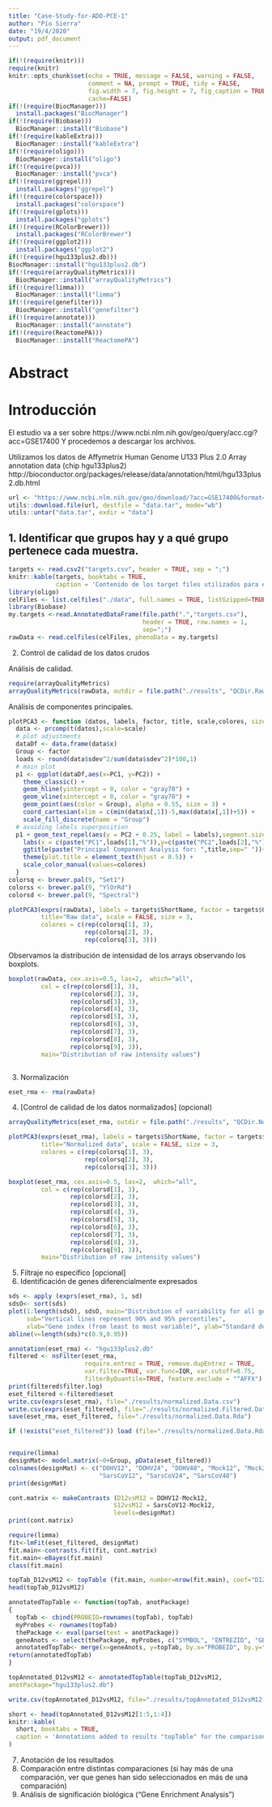 ```yaml
---
title: "Case-Study-for-ADO-PCE-1"
author: "Pío Sierra"
date: "19/4/2020"
output: pdf_document
---
```


```r
if(!(require(knitr))) 
require(knitr)
knitr::opts_chunk$set(echo = TRUE, message = FALSE, warning = FALSE, 
                      comment = NA, prompt = TRUE, tidy = FALSE, 
                      fig.width = 7, fig.height = 7, fig_caption = TRUE,
                      cache=FALSE)
if(!(require(BiocManager))) 
  install.packages("BiocManager")
if(!(require(Biobase))) 
  BiocManager::install("Biobase")
if(!(require(kableExtra))) 
  BiocManager::install("kableExtra")
if(!(require(oligo))) 
  BiocManager::install("oligo")
if(!(require(pvca))) 
  BiocManager::install("pvca")
if(!(require(ggrepel))) 
  install.packages("ggrepel")
if(!(require(colorspace))) 
  install.packages("colorspace")
if(!(require(gplots))) 
  install.packages("gplots")
if(!(require(RColorBrewer))) 
  install.packages("RColorBrewer")
if(!(require(ggplot2))) 
  install.packages("ggplot2")
if(!(require(hgu133plus2.db))) 
BiocManager::install("hgu133plus2.db")
if(!(require(arrayQualityMetrics))) 
  BiocManager::install("arrayQualityMetrics")
if(!(require(limma))) 
  BiocManager::install("limma")
if(!(require(genefilter))) 
  BiocManager::install("genefilter")
if(!(require(annotate))) 
  BiocManager::install("annotate")
if(!(require(ReactomePA))) 
  BiocManager::install("ReactomePA")
```

# Abstract

# Introducción

El estudio va a ser sobre
https://www.ncbi.nlm.nih.gov/geo/query/acc.cgi?acc=GSE17400
Y procedemos a descargar los archivos.

Utilizamos los datos de 
Affymetrix Human Genome U133 Plus 2.0 Array annotation data (chip hgu133plus2)
http://bioconductor.org/packages/release/data/annotation/html/hgu133plus2.db.html


```r

url <- "https://www.ncbi.nlm.nih.gov/geo/download/?acc=GSE17400&format=file"
utils::download.file(url, destfile = "data.tar", mode="wb") 
utils::untar("data.tar", exdir = "data")

```

## 1. Identificar que grupos hay y a qué grupo pertenece cada muestra.

```r
targets <- read.csv2("targets.csv", header = TRUE, sep = ";") 
knitr::kable(targets, booktabs = TRUE,
             caption = 'Contenido de los target files utilizados para el análisis')
library(oligo)
celFiles <- list.celfiles("./data", full.names = TRUE, listGzipped=TRUE)
library(Biobase)
my.targets <-read.AnnotatedDataFrame(file.path(".","targets.csv"), 
                                     header = TRUE, row.names = 1, 
                                     sep=";") 
rawData <- read.celfiles(celFiles, phenoData = my.targets)
```
2. Control de calidad de los datos crudos

Análisis de calidad.

```r
require(arrayQualityMetrics)
arrayQualityMetrics(rawData, outdir = file.path("./results", "QCDir.Raw"), force=TRUE)
```
Análisis de componentes principales.

```r
plotPCA3 <- function (datos, labels, factor, title, scale,colores, size = 1.5, glineas = 0.25) {
  data <- prcomp(t(datos),scale=scale)
  # plot adjustments
  dataDf <- data.frame(data$x)
  Group <- factor
  loads <- round(data$sdev^2/sum(data$sdev^2)*100,1)
  # main plot
  p1 <- ggplot(dataDf,aes(x=PC1, y=PC2)) +
    theme_classic() +
    geom_hline(yintercept = 0, color = "gray70") +
    geom_vline(xintercept = 0, color = "gray70") +
    geom_point(aes(color = Group), alpha = 0.55, size = 3) +
    coord_cartesian(xlim = c(min(data$x[,1])-5,max(data$x[,1])+5)) +
    scale_fill_discrete(name = "Group")
  # avoiding labels superposition
  p1 + geom_text_repel(aes(y = PC2 + 0.25, label = labels),segment.size = 0.25, size = size) + 
    labs(x = c(paste("PC1",loads[1],"%")),y=c(paste("PC2",loads[2],"%"))) +  
    ggtitle(paste("Principal Component Analysis for: ",title,sep=" "))+ 
    theme(plot.title = element_text(hjust = 0.5)) +
    scale_color_manual(values=colores)
  }
colorsq <- brewer.pal(9, "Set1")
colorss <- brewer.pal(9, "YlOrRd")
colorsd <- brewer.pal(9, "Spectral")

plotPCA3(exprs(rawData), labels = targets$ShortName, factor = targets$Group, 
         title="Raw data", scale = FALSE, size = 3, 
         colores = c(rep(colorsq[1], 3),
                     rep(colorsq[2], 3),
                     rep(colorsq[3], 3)))
```
Observamos la distribución de intensidad de los arrays observando los boxplots.

```r

boxplot(rawData, cex.axis=0.5, las=2,  which="all", 
         col = c(rep(colorsd[1], 3), 
                 rep(colorsd[2], 3), 
                 rep(colorsd[3], 3),
                 rep(colorsd[4], 3),
                 rep(colorsd[5], 3),
                 rep(colorsd[6], 3),
                 rep(colorsd[7], 3),
                 rep(colorsd[8], 3),
                 rep(colorsq[9], 3)),
         main="Distribution of raw intensity values")



```

3. Normalización

```r
eset_rma <- rma(rawData)
```

4. [Control de calidad de los datos normalizados] (opcional)


```r
arrayQualityMetrics(eset_rma, outdir = file.path("./results", "QCDir.Norm"), force=TRUE)
```
```r
plotPCA3(exprs(eset_rma), labels = targets$ShortName, factor = targets$Group, 
         title="Normalized data", scale = FALSE, size = 3, 
         colores = c(rep(colorsq[1], 3),
                     rep(colorsq[2], 3),
                     rep(colorsq[3], 3)))

boxplot(eset_rma, cex.axis=0.5, las=2,  which="all", 
         col = c(rep(colorsd[1], 3), 
                 rep(colorsd[2], 3), 
                 rep(colorsd[3], 3),
                 rep(colorsd[4], 3),
                 rep(colorsd[5], 3),
                 rep(colorsd[6], 3),
                 rep(colorsd[7], 3),
                 rep(colorsd[8], 3),
                 rep(colorsq[9], 3)),
         main="Distribution of raw intensity values")

```

5. Filtraje no específico [opcional]
6. Identificación de genes diferencialmente expresados

```r
sds <- apply (exprs(eset_rma), 1, sd)
sdsO<- sort(sds)
plot(1:length(sdsO), sdsO, main="Distribution of variability for all genes",
     sub="Vertical lines represent 90% and 95% percentiles",
     xlab="Gene index (from least to most variable)", ylab="Standard deviation")
abline(v=length(sds)*c(0.9,0.95))

annotation(eset_rma) <- "hgu133plus2.db"
filtered <- nsFilter(eset_rma, 
                     require.entrez = TRUE, remove.dupEntrez = TRUE,
                     var.filter=TRUE, var.func=IQR, var.cutoff=0.75, 
                     filterByQuantile=TRUE, feature.exclude = "^AFFX")
print(filtered$filter.log)
eset_filtered <-filtered$eset
write.csv(exprs(eset_rma), file="./results/normalized.Data.csv")
write.csv(exprs(eset_filtered), file="./results/normalized.Filtered.Data.csv")
save(eset_rma, eset_filtered, file="./results/normalized.Data.Rda")
```
```r
if (!exists("eset_filtered")) load (file="./results/normalized.Data.Rda")


require(limma)
designMat<- model.matrix(~0+Group, pData(eset_filtered))
colnames(designMat) <- c("DOHV12", "DOHV24", "DOHV48", "Mock12", "Mock24", "Mock48",
                         "SarsCoV12", "SarsCoV24", "SarsCoV48")
print(designMat)

cont.matrix <- makeContrasts (D12vsM12 = DOHV12-Mock12,
                             S12vsM12 = SarsCoV12-Mock12,
                             levels=designMat)
print(cont.matrix)

require(limma)
fit<-lmFit(eset_filtered, designMat)
fit.main<-contrasts.fit(fit, cont.matrix)
fit.main<-eBayes(fit.main)
class(fit.main)

topTab_D12vsM12 <- topTable (fit.main, number=nrow(fit.main), coef="D12vsM12", adjust="fdr") 
head(topTab_D12vsM12)

```

```r
annotatedTopTable <- function(topTab, anotPackage)
{
  topTab <- cbind(PROBEID=rownames(topTab), topTab)
  myProbes <- rownames(topTab)
  thePackage <- eval(parse(text = anotPackage))
  geneAnots <- select(thePackage, myProbes, c("SYMBOL", "ENTREZID", "GENENAME"))
  annotatedTopTab<- merge(x=geneAnots, y=topTab, by.x="PROBEID", by.y="PROBEID")
return(annotatedTopTab)
}
```

```r
topAnnotated_D12vsM12 <- annotatedTopTable(topTab_D12vsM12,
anotPackage="hgu133plus2.db")

write.csv(topAnnotated_D12vsM12, file="./results/topAnnotated_D12vsM12.csv")

```


```r
short <- head(topAnnotated_D12vsM12[1:5,1:4])
knitr::kable(
  short, booktabs = TRUE,
  caption = 'Annotations added to results "topTable" for the comparison "D12vsM12"'
)
```



7. Anotación de los resultados
8. Comparación entre distintas comparaciones (si hay más de una comparación, ver que genes han sido seleccionados en más de una comparación)
9. Análisis de significación biológica (“Gene Enrichment Analysis”)